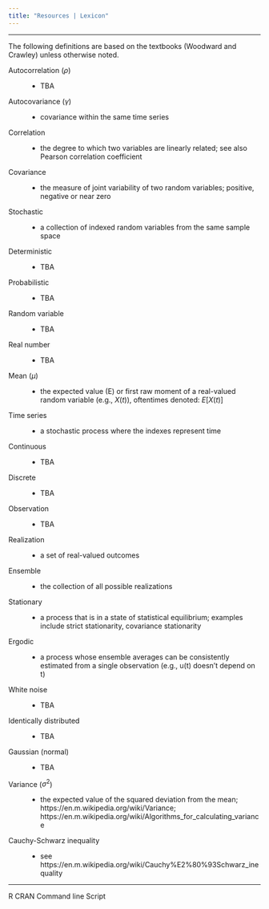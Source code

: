 ```yaml
---
title: "Resources | Lexicon"
---
```


***

The following definitions are based on the textbooks (Woodward and Crawley) unless otherwise noted.

Autocorrelation ($\rho$)
:   - TBA

Autocovariance ($\gamma$)
:   - covariance within the same time series

Correlation
:   - the degree to which two variables are linearly related; see also Pearson correlation coefficient

Covariance
:   - the measure of joint variability of two random variables; positive, negative or near zero

Stochastic
:   - a collection of indexed random variables from the same sample space

Deterministic
:   - TBA

Probabilistic
:   - TBA

Random variable
:   - TBA

Real number
:   - TBA

Mean ($\mu$)
:   - the expected value (E) or first raw moment of a real-valued random variable (e.g., $X(t)$), oftentimes denoted: $E[X(t)]$

Time series
:   - a stochastic process where the indexes represent time

Continuous
:   - TBA

Discrete
:   - TBA

Observation
:   - TBA

Realization
:   - a set of real-valued outcomes

Ensemble
:   - the collection of all possible realizations

Stationary
:   - a process that is in a state of statistical equilibrium; examples include strict stationarity, covariance stationarity

Ergodic
:   - a process whose ensemble averages can be consistently estimated from a single observation (e.g., u(t) doesn't depend on t)

White noise
:   - TBA

Identically distributed
:   - TBA

Gaussian (normal)
:   - TBA

Variance ($\sigma^2$)
:   - the expected value of the squared deviation from the mean; https://en.m.wikipedia.org/wiki/Variance; https://en.m.wikipedia.org/wiki/Algorithms_for_calculating_variance

Cauchy-Schwarz inequality
:   - see https://en.m.wikipedia.org/wiki/Cauchy%E2%80%93Schwarz_inequality

***

R
CRAN
Command line
Script
